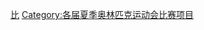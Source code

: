 {{Commonscat|2008 Summer Olympics events}}

[[Category:2008年夏季奧林匹克運動會|比]]
[[Category:各届夏季奥林匹克运动会比赛项目|Category:各届夏季奥林匹克运动会比赛项目]]